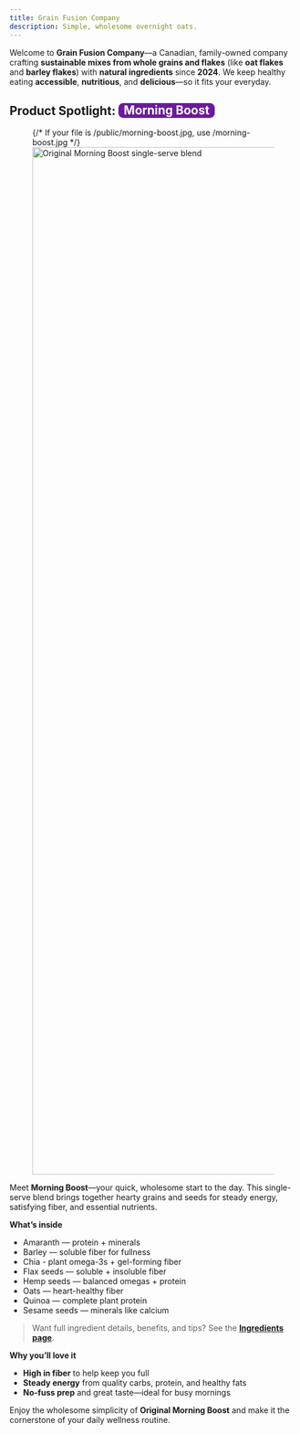 ```yaml
---
title: Grain Fusion Company
description: Simple, wholesome overnight oats.
---
```


Welcome to **Grain Fusion Company**—a Canadian, family-owned company crafting **sustainable mixes from whole grains and flakes** (like **oat flakes** and **barley flakes**) with **natural ingredients** since **2024**. We keep healthy eating **accessible**, **nutritious**, and **delicious**—so it fits your everyday.

<h2>
    Product Spotlight: <span style="background:#6A1B9A!important;color:#fff!important;padding:.12em .45em;border-radius:.4em;display:inline-block;line-height:1">Morning Boost</span>
</h2>


<figure class="hero-shot">
    {/* If your file is /public/morning-boost.jpg, use /morning-boost.jpg */}
    <img
        src="/morning_boost1.jpeg"
        alt="Original Morning Boost single-serve blend"
        width="1440" height="1800"
        loading="lazy"
        decoding="async"
    />
</figure>


Meet **Morning Boost**—your quick, wholesome start to the day. This single-serve blend brings together hearty grains and seeds for steady energy, satisfying fiber, and essential nutrients.

**What’s inside**
- Amaranth — protein + minerals
- Barley — soluble fiber for fullness
- Chia - plant omega-3s + gel-forming fiber
- Flax seeds — soluble + insoluble fiber
- Hemp seeds — balanced omegas + protein
- Oats — heart-healthy fiber
- Quinoa — complete plant protein
- Sesame seeds — minerals like calcium

> Want full ingredient details, benefits, and tips? See the **[Ingredients page](/ingredients/list/)**.

**Why you’ll love it**
- **High in fiber** to help keep you full
- **Steady energy** from quality carbs, protein, and healthy fats
- **No-fuss prep** and great taste—ideal for busy mornings

Enjoy the wholesome simplicity of **Original Morning Boost** and make it the cornerstone of your daily wellness routine.
